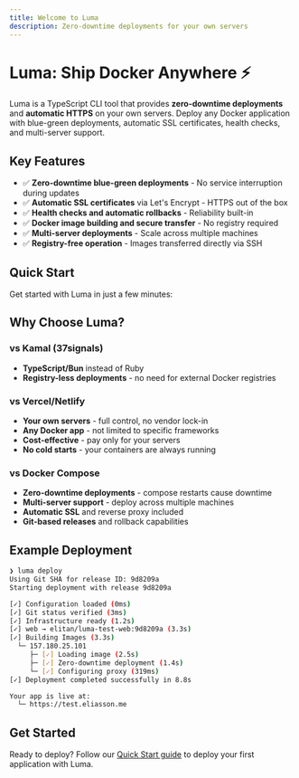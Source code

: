 ```yaml
---
title: Welcome to Luma
description: Zero-downtime deployments for your own servers
---
```


# Luma: Ship Docker Anywhere ⚡

Luma is a TypeScript CLI tool that provides **zero-downtime deployments** and **automatic HTTPS** on your own servers. Deploy any Docker application with blue-green deployments, automatic SSL certificates, health checks, and multi-server support.

## Key Features

- ✅ **Zero-downtime blue-green deployments** - No service interruption during updates
- ✅ **Automatic SSL certificates** via Let's Encrypt - HTTPS out of the box
- ✅ **Health checks and automatic rollbacks** - Reliability built-in
- ✅ **Docker image building and secure transfer** - No registry required
- ✅ **Multi-server deployments** - Scale across multiple machines
- ✅ **Registry-free operation** - Images transferred directly via SSH

## Quick Start

Get started with Luma in just a few minutes:

<Cards>
  <Card title='Installation' href='/docs/installation' />
  <Card title='Your First Deployment' href='/docs/quick-start' />
  <Card title='Configuration Reference' href='/docs/configuration' />
  <Card title='Examples' href='/docs/examples' />
</Cards>

## Why Choose Luma?

### vs Kamal (37signals)

- **TypeScript/Bun** instead of Ruby
- **Registry-less deployments** - no need for external Docker registries

### vs Vercel/Netlify

- **Your own servers** - full control, no vendor lock-in
- **Any Docker app** - not limited to specific frameworks
- **Cost-effective** - pay only for your servers
- **No cold starts** - your containers are always running

### vs Docker Compose

- **Zero-downtime deployments** - compose restarts cause downtime
- **Multi-server support** - deploy across multiple machines
- **Automatic SSL** and reverse proxy included
- **Git-based releases** and rollback capabilities

## Example Deployment

```bash
❯ luma deploy
Using Git SHA for release ID: 9d8209a
Starting deployment with release 9d8209a

[✓] Configuration loaded (0ms)
[✓] Git status verified (3ms)
[✓] Infrastructure ready (1.2s)
[✓] web → elitan/luma-test-web:9d8209a (3.3s)
[✓] Building Images (3.3s)
  └─ 157.180.25.101
     ├─ [✓] Loading image (2.5s)
     ├─ [✓] Zero-downtime deployment (1.4s)
     └─ [✓] Configuring proxy (319ms)
[✓] Deployment completed successfully in 8.8s

Your app is live at:
  └─ https://test.eliasson.me
```

## Get Started

Ready to deploy? Follow our [Quick Start guide](/docs/quick-start) to deploy your first application with Luma.
